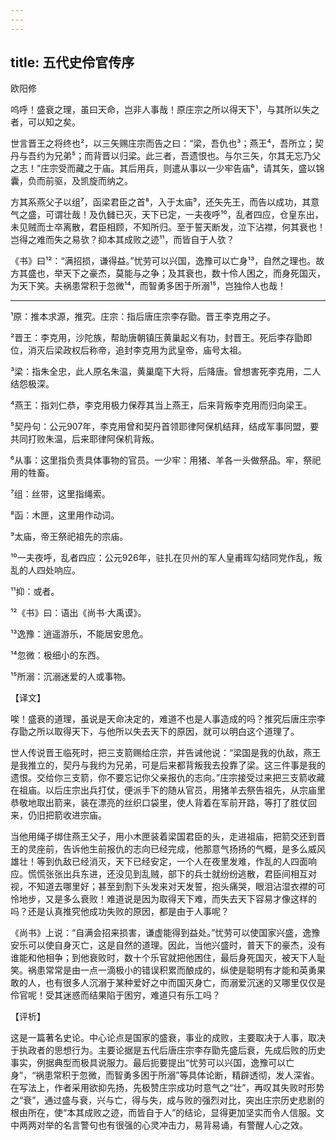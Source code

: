 ```yaml
---
---
---
```

title: 五代史伶官传序
---




欧阳修

呜呼！盛衰之理，虽曰天命，岂非人事哉！原庄宗之所以得天下¹，与其所以失之者，可以知之矣。

世言晋王之将终也²，以三矢赐庄宗而告之曰：“梁，吾仇也³；燕王⁴，吾所立；契丹与吾约为兄弟⁵；而背晋以归梁。此三者，吾遗恨也。与尔三矢，尔其无忘乃父之志！”庄宗受而藏之于庙。其后用兵，则遣从事以一少牢告庙⁶，请其矢，盛以锦囊，负而前驱，及凯旋而纳之。

方其系燕父子以组⁷，函梁君臣之首⁸，入于太庙⁹，还矢先王，而告以成功，其意气之盛，可谓壮哉！及仇雠已灭，天下已定，一夫夜呼¹⁰，乱者四应，仓皇东出，未见贼而士卒离散，君臣相顾，不知所归。至于誓天断发，泣下沾襟，何其衰也！岂得之难而失之易欤？抑本其成败之迹¹¹，而皆自于人欤？

《书》曰¹²：“满招损，谦得益。”忧劳可以兴国，逸豫可以亡身¹³，自然之理也。故方其盛也，举天下之豪杰，莫能与之争；及其衰也，数十伶人困之，而身死国灭，为天下笑。夫祸患常积于忽微¹⁴，而智勇多困于所溺¹⁵，岂独伶人也哉！



***



¹原：推本求源，推究。庄宗：指后唐庄宗李存勖。晋王李克用之子。

²晋王：李克用，沙陀族，帮助唐朝镇压黄巢起义有功，封晋王。死后李存勖即位，消灭后梁政权后称帝，追封李克用为武皇帝，庙号太祖。

³梁：指朱全忠，此人原名朱温，黄巢麾下大将，后降唐。曾想害死李克用，二人结怨极深。

⁴燕王：指刘仁恭，李克用极力保荐其当上燕王，后来背叛李克用而归向梁王。

⁵契丹句：公元907年，李克用曾和契丹首领耶律阿保机结拜，结成军事同盟，要共同打败朱温，后来耶律阿保机背叛。

⁶从事：这里指负责具体事物的官员。一少牢：用猪、羊各一头做祭品。牢，祭祀用的牲畜。

⁷组：丝带，这里指绳索。

⁸函：木匣，这里用作动词。

⁹太庙，帝王祭祀祖先的宗庙。

¹⁰一夫夜呼，乱者四应：公元926年，驻扎在贝州的军人皇甫晖勾结同党作乱，叛乱的人四处响应。

¹¹抑：或者。

¹²《书》曰：语出《尚书·大禹谟》。

¹³逸豫：逍遥游乐，不能居安思危。

¹⁴忽微：极细小的东西。

¹⁵所溺：沉溺迷爱的人或事物。

【译文】

唉！盛衰的道理，虽说是天命决定的，难道不也是人事造成的吗？推究后唐庄宗李存勖之所以取得天下，与他所以失去天下的原因，就可以明白这个道理了。

世人传说晋王临死时，把三支箭赐给庄宗，并告诫他说：“梁国是我的仇敌，燕王是我推立的，契丹与我约为兄弟，可是后来都背叛我去投靠了梁。这三件事是我的遗恨。交给你三支箭，你不要忘记你父亲报仇的志向。”庄宗接受过来把三支箭收藏在祖庙。以后庄宗出兵打仗，便派手下的随从官员，用猪羊去祭告祖先，从宗庙里恭敬地取出箭来，装在漂亮的丝织口袋里，使人背着在军前开路，等打了胜仗回来，仍旧把箭收进宗庙。

当他用绳子绑住燕王父子，用小木匣装着梁国君臣的头，走进祖庙，把箭交还到晋王的灵座前，告诉他生前报仇的志向已经完成，他那意气扬扬的气概，是多么威风雄壮！等到仇敌已经消灭，天下已经安定，一个人在夜里发难，作乱的人四面响应。慌慌张张出兵东进，还没见到乱贼，部下的兵士就纷纷逃散，君臣间相互对视，不知道去哪里好；甚至到割下头发来对天发誓，抱头痛哭，眼泪沾湿衣襟的可怜地步，又是多么衰败！难道说是因为取得天下难，而失去天下容易才像这样的吗？还是认真推究他成功失败的原因，都是由于人事呢？

《尚书》上说：“自满会招来损害，谦虚能得到益处。”忧劳可以使国家兴盛，逸豫安乐可以使自身灭亡，这是自然的道理。因此，当他兴盛时，普天下的豪杰，没有谁能和他相争；到他衰败时，数十个乐官就把他困住，最后身死国灭，被天下人耻笑。祸患常常是由一点一滴极小的错误积累而酿成的，纵使是聪明有才能和英勇果敢的人，也有很多人沉溺于某种爱好之中而国灭身亡，而溺爱沉迷的又哪里仅仅是伶官呢！受其迷惑而结果陷于困穷，难道只有乐工吗？

【评析】

这是一篇著名史论。中心论点是国家的盛衰，事业的成败，主要取决于人事，取决于执政者的思想行为。主要论据是五代后唐庄宗李存勖先盛后衰，先成后败的历史事实，例据典型而极具说服力。最后扼要提出“忧劳可以兴国，逸豫可以亡身”，“祸患常积于忽微，而智勇多困于所溺”等具体论断，精辟透彻，发人深省。在写法上，作者采用欲抑先扬，先极赞庄宗成功时意气之“壮”，再叹其失败时形势之“衰”，通过盛与衰，兴与亡，得与失，成与败的强烈对比，突出庄宗历史悲剧的根由所在，使“本其成败之迹，而皆自于人”的结论，显得更加坚实而令人信服。文中两两对举的名言警句也有很强的心灵冲击力，易背易诵，有警醒人心之效。